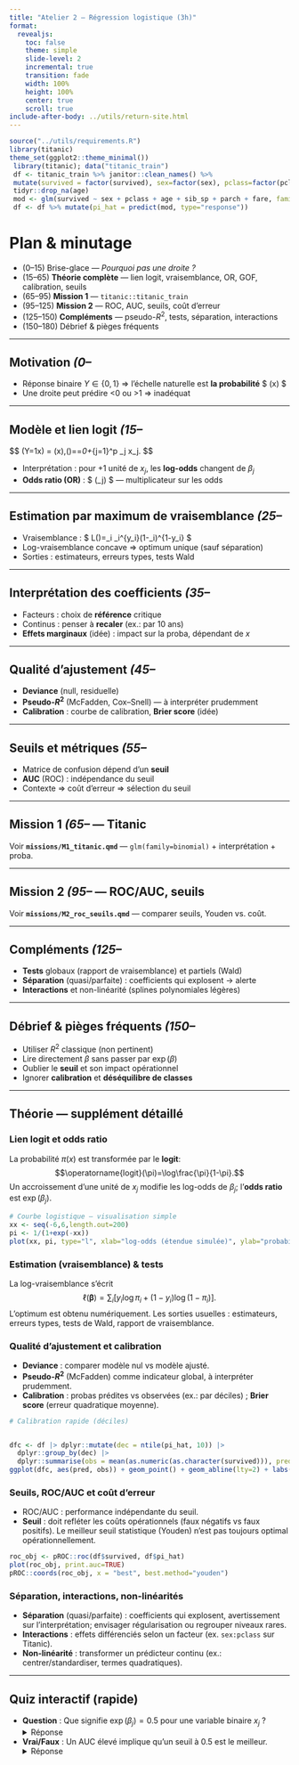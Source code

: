 ```yaml
---
title: "Atelier 2 — Régression logistique (3h)"
format:
  revealjs:
    toc: false
    theme: simple
    slide-level: 2
    incremental: true
    transition: fade
    width: 100%
    height: 100%
    center: true
    scroll: true
include-after-body: ../utils/return-site.html
---
```


```r
source("../utils/requirements.R")
library(titanic)
theme_set(ggplot2::theme_minimal())
 library(titanic); data("titanic_train")
 df <- titanic_train %>% janitor::clean_names() %>%
 mutate(survived = factor(survived), sex=factor(sex), pclass=factor(pclass)) %>%
 tidyr::drop_na(age)
 mod <- glm(survived ~ sex + pclass + age + sib_sp + parch + fare, family = binomial, data=df)
 df <- df %>% mutate(pi_hat = predict(mod, type="response"))
```

# Plan & minutage 

- (0–15) Brise-glace — *Pourquoi pas une droite ?*
- (15–65) **Théorie complète** — lien logit, vraisemblance, OR, GOF, calibration, seuils
- (65–95) **Mission 1** — `titanic::titanic_train`
- (95–125) **Mission 2** — ROC, AUC, seuils, coût d’erreur
- (125–150) **Compléments** — pseudo-$R^2$, tests, séparation, interactions
- (150–180) Débrief & pièges fréquents

---

## Motivation *(0–*
- Réponse binaire $Y\in\{0,1\}$ ⇒ l’échelle naturelle est **la probabilité** $ \pi(x) $
- Une droite peut prédire <0 ou >1 ⇒ inadéquat

---

## Modèle et lien logit *(15–*

\$$
\Pr(Y=1\mid x) = \pi(x),\qquad \operatorname{logit}(\pi)=\log\frac{\pi}{1-\pi}=\beta_0+\sum_{j=1}^p \beta_j x_j.
\$$

- Interprétation : pour +1 unité de $x_j$, les **log-odds** changent de $\beta_j$
- **Odds ratio (OR)** : $ \exp(\beta_j) $ — multiplicateur sur les odds

---

## Estimation par maximum de vraisemblance *(25–*
- Vraisemblance : $ L(\boldsymbol{\beta})=\prod_i \pi_i^{y_i}(1-\pi_i)^{1-y_i} $
- Log-vraisemblance concave ⇒ optimum unique (sauf séparation)
- Sorties : estimateurs, erreurs types, tests Wald

---

## Interprétation des coefficients *(35–*
- Facteurs : choix de **référence** critique
- Continus : penser à **recaler** (ex.: par 10 ans)
- **Effets marginaux** (idée) : impact sur la proba, dépendant de $x$

---

## Qualité d’ajustement *(45–*
- **Deviance** (null, residuelle)
- **Pseudo-$R^2$** (McFadden, Cox–Snell) — à interpréter prudemment
- **Calibration** : courbe de calibration, **Brier score** (idée)

---

## Seuils et métriques *(55–*
- Matrice de confusion dépend d’un **seuil**
- **AUC** (ROC) : indépendance du seuil
- Contexte ⇒ coût d’erreur ⇒ sélection du seuil

---

## Mission 1 *(65–* — Titanic
Voir **`missions/M1_titanic.qmd`** — `glm(family=binomial)` + interprétation + proba.

---

## Mission 2 *(95–* — ROC/AUC, seuils
Voir **`missions/M2_roc_seuils.qmd`** — comparer seuils, Youden vs. coût.

---

## Compléments *(125–*
- **Tests** globaux (rapport de vraisemblance) et partiels (Wald)
- **Séparation** (quasi/parfaite) : coefficients qui explosent → alerte
- **Interactions** et non-linéarité (splines polynomiales légères)

---

## Débrief & pièges fréquents *(150–*
- Utiliser $R^2$ classique (non pertinent)
- Lire directement $\beta$ sans passer par $\exp(\beta)$
- Oublier le **seuil** et son impact opérationnel
- Ignorer **calibration** et **déséquilibre de classes**


---

## Théorie — supplément détaillé

### Lien logit et odds ratio
La probabilité $\pi(x)$ est transformée par le **logit**: $$\operatorname{logit}(\pi)=\log\frac{\pi}{1-\pi}.$$
Un accroissement d’une unité de $x_j$ modifie les log-odds de $\beta_j$; l’**odds ratio** est $\exp(\beta_j)$.

```r
# Courbe logistique — visualisation simple
xx <- seq(-6,6,length.out=200)
pi <- 1/(1+exp(-xx))
plot(xx, pi, type="l", xlab="log-odds (étendue simulée)", ylab="probabilité", main="Lien logit → probabilité")
```

### Estimation (vraisemblance) & tests
La log-vraisemblance s’écrit $$\ell(\boldsymbol\beta)=\sum_i \big[ y_i\log\pi_i + (1-y_i)\log(1-\pi_i) \big].$$
L’optimum est obtenu numériquement. Les sorties usuelles : estimateurs, erreurs types, tests de Wald, rapport de vraisemblance.

### Qualité d’ajustement et calibration
- **Deviance** : comparer modèle nul vs modèle ajusté.
- **Pseudo-$R^2$** (McFadden) comme indicateur global, à interpréter prudemment.
- **Calibration** : probas prédites vs observées (ex.: par déciles) ; **Brier score** (erreur quadratique moyenne).

```r
# Calibration rapide (déciles)


dfc <- df |> dplyr::mutate(dec = ntile(pi_hat, 10)) |>
  dplyr::group_by(dec) |>
  dplyr::summarise(obs = mean(as.numeric(as.character(survived))), pred = mean(pi_hat), .groups="drop")
ggplot(dfc, aes(pred, obs)) + geom_point() + geom_abline(lty=2) + labs(title="Calibration par déciles")
```

### Seuils, ROC/AUC et coût d’erreur
- ROC/AUC : performance indépendante du seuil.
- **Seuil** : doit refléter les coûts opérationnels (faux négatifs vs faux positifs). Le meilleur seuil statistique (Youden) n’est pas toujours optimal opérationnellement.

```r
roc_obj <- pROC::roc(df$survived, df$pi_hat)
plot(roc_obj, print.auc=TRUE)
pROC::coords(roc_obj, x = "best", best.method="youden")
```

### Séparation, interactions, non-linéarités
- **Séparation** (quasi/parfaite) : coefficients qui explosent, avertissement sur l’interprétation; envisager régularisation ou regrouper niveaux rares.
- **Interactions** : effets différenciés selon un facteur (ex. `sex:pclass` sur Titanic).
- **Non-linéarité** : transformer un prédicteur continu (ex.: centrer/standardiser, termes quadratiques).

---

## Quiz interactif (rapide)

- **Question** : Que signifie $\exp(\beta_j)=0.5$ pour une variable binaire $x_j$ ?  
<details><summary>Réponse</summary>L’odds est divisé par 2 quand $x_j$ passe de 0 à 1; la probabilité diminue (dans un intervalle dépendant des autres variables).</details>

- **Vrai/Faux** : Un AUC élevé implique qu’un seuil à 0.5 est le meilleur.  
<details><summary>Réponse</summary>Faux — l’AUC n’implique rien sur le seuil optimal; il faut le choisir selon le coût d’erreur et le contexte.</details>
